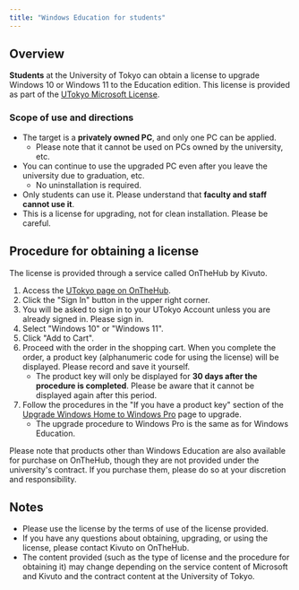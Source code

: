 ```yaml
---
title: "Windows Education for students"
---
```



<Mfa100Alert />

## Overview

**Students** at the University of Tokyo can obtain a license to upgrade Windows 10 or Windows 11 to the Education edition. This license is provided as part of the [UTokyo Microsoft License](../).

### Scope of use and directions

- The target is a **privately owned PC**, and only one PC can be applied.
    - Please note that it cannot be used on PCs owned by the university, etc.
- You can continue to use the upgraded PC even after you leave the university due to graduation, etc.
    - No uninstallation is required.
- Only students can use it. Please understand that **faculty and staff cannot use it**.
- This is a license for upgrading, not for clean installation. Please be careful.

## Procedure for obtaining a license

The license is provided through a service called OnTheHub by Kivuto.

1. Access the [UTokyo page on OnTheHub](https://utokyo.onthehub.com/).
2. Click the "Sign In" button in the upper right corner.
3. You will be asked to sign in to your UTokyo Account unless you are already signed in. Please sign in.
4. Select "Windows 10" or "Windows 11".
5. Click "Add to Cart".
6. Proceed with the order in the shopping cart. When you complete the order, a product key (alphanumeric code for using the license) will be displayed. Please record and save it yourself.
	- The product key will only be displayed for **30 days after the procedure is completed**. Please be aware that it cannot be displayed again after this period.
7. Follow the procedures in the "If you have a product key" section of the [Upgrade Windows Home to Windows Pro](https://support.microsoft.com/en-us/windows/ef34d520-e73f-3198-c525-d1a218cc2818) page to upgrade.
    - The upgrade procedure to Windows Pro is the same as for Windows Education.

Please note that products other than Windows Education are also available for purchase on OnTheHub, though they are not provided under the university's contract. If you purchase them, please do so at your discretion and responsibility.

## Notes

- Please use the license by the terms of use of the license provided.
- If you have any questions about obtaining, upgrading, or using the license, please contact Kivuto on OnTheHub.
- The content provided (such as the type of license and the procedure for obtaining it) may change depending on the service content of Microsoft and Kivuto and the contract content at the University of Tokyo.
